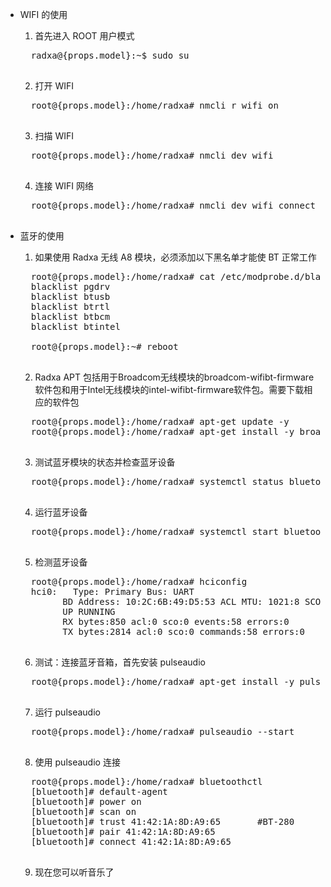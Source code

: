 - WIFI 的使用
  
  1. 首先进入 ROOT 用户模式

    <pre>
    radxa@{props.model}:~$ sudo su
    </pre>

  2. 打开 WIFI

    <pre>
    root@{props.model}:/home/radxa# nmcli r wifi on
    </pre>

  3. 扫描 WIFI

    <pre>
    root@{props.model}:/home/radxa# nmcli dev wifi
    </pre>

  4. 连接 WIFI 网络

    <pre>
    root@{props.model}:/home/radxa# nmcli dev wifi connect "wifi_name" password "wifi_password"
    </pre>

- 蓝牙的使用

  1. 如果使用 Radxa 无线 A8 模块，必须添加以下黑名单才能使 BT 正常工作

    <pre>
    root@{props.model}:/home/radxa# cat /etc/modprobe.d/blacklist.conf
    blacklist pgdrv
    blacklist btusb
    blacklist btrtl
    blacklist btbcm
    blacklist btintel

    root@{props.model}:~# reboot
    </pre>

  2. Radxa APT 包括用于Broadcom无线模块的broadcom-wifibt-firmware软件包和用于Intel无线模块的intel-wifibt-firmware软件包。需要下载相应的软件包

    <pre>
    root@{props.model}:/home/radxa# apt-get update -y
    root@{props.model}:/home/radxa# apt-get install -y broadcom-wifibt-firmware intel-wifibt-firmware
    </pre>

  3. 测试蓝牙模块的状态并检查蓝牙设备

    <pre>
    root@{props.model}:/home/radxa# systemctl status bluetooth
    </pre>

  4. 运行蓝牙设备

    <pre>
    root@{props.model}:/home/radxa# systemctl start bluetooth
    </pre>

  5. 检测蓝牙设备

    <pre>
    root@{props.model}:/home/radxa# hciconfig
    hci0:   Type: Primary Bus: UART
          BD Address: 10:2C:6B:49:D5:53 ACL MTU: 1021:8 SCO MTU: 64:1
          UP RUNNING
          RX bytes:850 acl:0 sco:0 events:58 errors:0
          TX bytes:2814 acl:0 sco:0 commands:58 errors:0
    </pre>

  6. 测试：连接蓝牙音箱，首先安装 pulseaudio

    <pre>
    root@{props.model}:/home/radxa# apt-get install -y pulseaudio-module-bluetooth pulseaudio
    </pre>
  
  7. 运行 pulseaudio

    <pre>
    root@{props.model}:/home/radxa# pulseaudio --start
    </pre>

  8. 使用 pulseaudio 连接

    <pre >
    root@{props.model}:/home/radxa# bluetoothctl
    [bluetooth]# default-agent
    [bluetooth]# power on
    [bluetooth]# scan on
    [bluetooth]# trust 41:42:1A:8D:A9:65       #BT-280
    [bluetooth]# pair 41:42:1A:8D:A9:65
    [bluetooth]# connect 41:42:1A:8D:A9:65
    </pre>

  9. 现在您可以听音乐了
